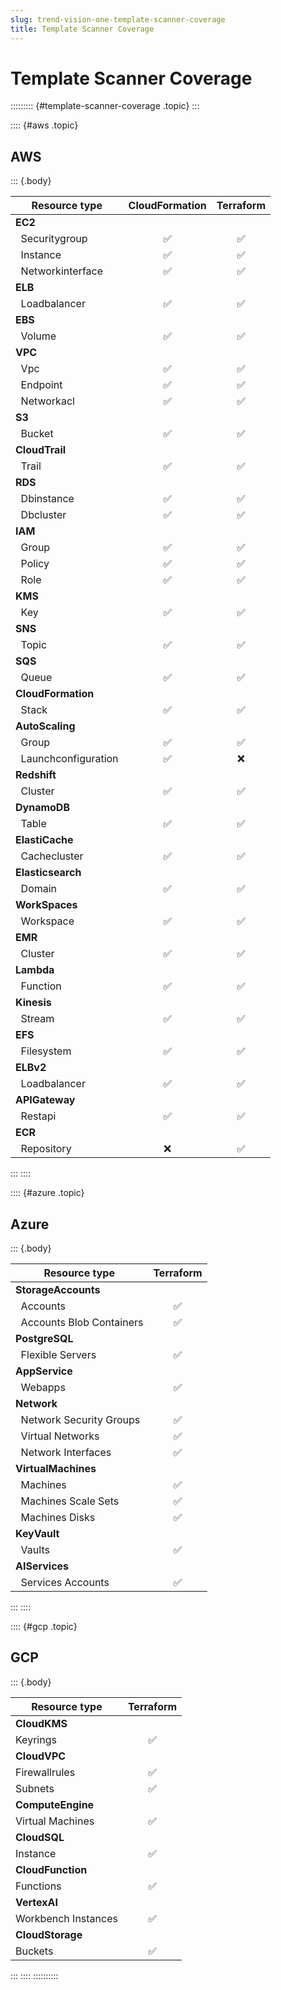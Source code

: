 ```yaml
---
slug: trend-vision-one-template-scanner-coverage
title: Template Scanner Coverage
---
```

# Template Scanner Coverage

::::::::: {#template-scanner-coverage .topic}
:::

:::: {#aws .topic}
## AWS

::: {.body}

<table>
<thead>
<tr>
<th>Resource type</th>
<th style="text-align: center;">CloudFormation</th>
<th style="text-align: center;">Terraform</th>
</tr>
</thead>
<tbody>
<tr>
<td><strong>EC2</strong></td>
<td style="text-align: center;"></td>
<td style="text-align: center;"></td>
</tr>
<tr>
<td>  Securitygroup</td>
<td style="text-align: center;">✅</td>
<td style="text-align: center;">✅</td>
</tr>
<tr>
<td>  Instance</td>
<td style="text-align: center;">✅</td>
<td style="text-align: center;">✅</td>
</tr>
<tr>
<td>  Networkinterface</td>
<td style="text-align: center;">✅</td>
<td style="text-align: center;">✅</td>
</tr>
<tr>
<td><strong>ELB</strong></td>
<td style="text-align: center;"></td>
<td style="text-align: center;"></td>
</tr>
<tr>
<td>  Loadbalancer</td>
<td style="text-align: center;">✅</td>
<td style="text-align: center;">✅</td>
</tr>
<tr>
<td><strong>EBS</strong></td>
<td style="text-align: center;"></td>
<td style="text-align: center;"></td>
</tr>
<tr>
<td>  Volume</td>
<td style="text-align: center;">✅</td>
<td style="text-align: center;">✅</td>
</tr>
<tr>
<td><strong>VPC</strong></td>
<td style="text-align: center;"></td>
<td style="text-align: center;"></td>
</tr>
<tr>
<td>  Vpc</td>
<td style="text-align: center;">✅</td>
<td style="text-align: center;">✅</td>
</tr>
<tr>
<td>  Endpoint</td>
<td style="text-align: center;">✅</td>
<td style="text-align: center;">✅</td>
</tr>
<tr>
<td>  Networkacl</td>
<td style="text-align: center;">✅</td>
<td style="text-align: center;">✅</td>
</tr>
<tr>
<td><strong>S3</strong></td>
<td style="text-align: center;"></td>
<td style="text-align: center;"></td>
</tr>
<tr>
<td>  Bucket</td>
<td style="text-align: center;">✅</td>
<td style="text-align: center;">✅</td>
</tr>
<tr>
<td><strong>CloudTrail</strong></td>
<td style="text-align: center;"></td>
<td style="text-align: center;"></td>
</tr>
<tr>
<td>  Trail</td>
<td style="text-align: center;">✅</td>
<td style="text-align: center;">✅</td>
</tr>
<tr>
<td><strong>RDS</strong></td>
<td style="text-align: center;"></td>
<td style="text-align: center;"></td>
</tr>
<tr>
<td>  Dbinstance</td>
<td style="text-align: center;">✅</td>
<td style="text-align: center;">✅</td>
</tr>
<tr>
<td>  Dbcluster</td>
<td style="text-align: center;">✅</td>
<td style="text-align: center;">✅</td>
</tr>
<tr>
<td><strong>IAM</strong></td>
<td style="text-align: center;"></td>
<td style="text-align: center;"></td>
</tr>
<tr>
<td>  Group</td>
<td style="text-align: center;">✅</td>
<td style="text-align: center;">✅</td>
</tr>
<tr>
<td>  Policy</td>
<td style="text-align: center;">✅</td>
<td style="text-align: center;">✅</td>
</tr>
<tr>
<td>  Role</td>
<td style="text-align: center;">✅</td>
<td style="text-align: center;">✅</td>
</tr>
<tr>
<td><strong>KMS</strong></td>
<td style="text-align: center;"></td>
<td style="text-align: center;"></td>
</tr>
<tr>
<td>  Key</td>
<td style="text-align: center;">✅</td>
<td style="text-align: center;">✅</td>
</tr>
<tr>
<td><strong>SNS</strong></td>
<td style="text-align: center;"></td>
<td style="text-align: center;"></td>
</tr>
<tr>
<td>  Topic</td>
<td style="text-align: center;">✅</td>
<td style="text-align: center;">✅</td>
</tr>
<tr>
<td><strong>SQS</strong></td>
<td style="text-align: center;"></td>
<td style="text-align: center;"></td>
</tr>
<tr>
<td>  Queue</td>
<td style="text-align: center;">✅</td>
<td style="text-align: center;">✅</td>
</tr>
<tr>
<td><strong>CloudFormation</strong></td>
<td style="text-align: center;"></td>
<td style="text-align: center;"></td>
</tr>
<tr>
<td>  Stack</td>
<td style="text-align: center;">✅</td>
<td style="text-align: center;">✅</td>
</tr>
<tr>
<td><strong>AutoScaling</strong></td>
<td style="text-align: center;"></td>
<td style="text-align: center;"></td>
</tr>
<tr>
<td>  Group</td>
<td style="text-align: center;">✅</td>
<td style="text-align: center;">✅</td>
</tr>
<tr>
<td>  Launchconfiguration</td>
<td style="text-align: center;">✅</td>
<td style="text-align: center;">❌</td>
</tr>
<tr>
<td><strong>Redshift</strong></td>
<td style="text-align: center;"></td>
<td style="text-align: center;"></td>
</tr>
<tr>
<td>  Cluster</td>
<td style="text-align: center;">✅</td>
<td style="text-align: center;">✅</td>
</tr>
<tr>
<td><strong>DynamoDB</strong></td>
<td style="text-align: center;"></td>
<td style="text-align: center;"></td>
</tr>
<tr>
<td>  Table</td>
<td style="text-align: center;">✅</td>
<td style="text-align: center;">✅</td>
</tr>
<tr>
<td><strong>ElastiCache</strong></td>
<td style="text-align: center;"></td>
<td style="text-align: center;"></td>
</tr>
<tr>
<td>  Cachecluster</td>
<td style="text-align: center;">✅</td>
<td style="text-align: center;">✅</td>
</tr>
<tr>
<td><strong>Elasticsearch</strong></td>
<td style="text-align: center;"></td>
<td style="text-align: center;"></td>
</tr>
<tr>
<td>  Domain</td>
<td style="text-align: center;">✅</td>
<td style="text-align: center;">✅</td>
</tr>
<tr>
<td><strong>WorkSpaces</strong></td>
<td style="text-align: center;"></td>
<td style="text-align: center;"></td>
</tr>
<tr>
<td>  Workspace</td>
<td style="text-align: center;">✅</td>
<td style="text-align: center;">✅</td>
</tr>
<tr>
<td><strong>EMR</strong></td>
<td style="text-align: center;"></td>
<td style="text-align: center;"></td>
</tr>
<tr>
<td>  Cluster</td>
<td style="text-align: center;">✅</td>
<td style="text-align: center;">✅</td>
</tr>
<tr>
<td><strong>Lambda</strong></td>
<td style="text-align: center;"></td>
<td style="text-align: center;"></td>
</tr>
<tr>
<td>  Function</td>
<td style="text-align: center;">✅</td>
<td style="text-align: center;">✅</td>
</tr>
<tr>
<td><strong>Kinesis</strong></td>
<td style="text-align: center;"></td>
<td style="text-align: center;"></td>
</tr>
<tr>
<td>  Stream</td>
<td style="text-align: center;">✅</td>
<td style="text-align: center;">✅</td>
</tr>
<tr>
<td><strong>EFS</strong></td>
<td style="text-align: center;"></td>
<td style="text-align: center;"></td>
</tr>
<tr>
<td>  Filesystem</td>
<td style="text-align: center;">✅</td>
<td style="text-align: center;">✅</td>
</tr>
<tr>
<td><strong>ELBv2</strong></td>
<td style="text-align: center;"></td>
<td style="text-align: center;"></td>
</tr>
<tr>
<td>  Loadbalancer</td>
<td style="text-align: center;">✅</td>
<td style="text-align: center;">✅</td>
</tr>
<tr>
<td><strong>APIGateway</strong></td>
<td style="text-align: center;"></td>
<td style="text-align: center;"></td>
</tr>
<tr>
<td>  Restapi</td>
<td style="text-align: center;">✅</td>
<td style="text-align: center;">✅</td>
</tr>
<tr>
<td><strong>ECR</strong></td>
<td style="text-align: center;"></td>
<td style="text-align: center;"></td>
</tr>
<tr>
<td>  Repository</td>
<td style="text-align: center;">❌</td>
<td style="text-align: center;">✅</td>
</tr>
</tbody>
</table>
:::
::::

:::: {#azure .topic}
## Azure

::: {.body}

<table>
<thead>
<tr>
<th>Resource type</th>
<th style="text-align: center;">Terraform</th>
</tr>
</thead>
<tbody>
<tr>
<td><strong>StorageAccounts</strong></td>
<td style="text-align: center;"></td>
</tr>
<tr>
<td>  Accounts</td>
<td style="text-align: center;">✅</td>
</tr>
<tr>
<td>  Accounts Blob Containers</td>
<td style="text-align: center;">✅</td>
</tr>
<tr>
<td><strong>PostgreSQL</strong></td>
<td style="text-align: center;"></td>
</tr>
<tr>
<td>  Flexible Servers</td>
<td style="text-align: center;">✅</td>
</tr>
<tr>
<td><strong>AppService</strong></td>
<td style="text-align: center;"></td>
</tr>
<tr>
<td>  Webapps</td>
<td style="text-align: center;">✅</td>
</tr>
<tr>
<td><strong>Network</strong></td>
<td style="text-align: center;"></td>
</tr>
<tr>
<td>  Network Security Groups</td>
<td style="text-align: center;">✅</td>
</tr>
<tr>
<td>  Virtual Networks</td>
<td style="text-align: center;">✅</td>
</tr>
<tr>
<td>  Network Interfaces</td>
<td style="text-align: center;">✅</td>
</tr>
<tr>
<td><strong>VirtualMachines</strong></td>
<td style="text-align: center;"></td>
</tr>
<tr>
<td>  Machines</td>
<td style="text-align: center;">✅</td>
</tr>
<tr>
<td>  Machines Scale Sets</td>
<td style="text-align: center;">✅</td>
</tr>
<tr>
<td>  Machines Disks</td>
<td style="text-align: center;">✅</td>
</tr>
<tr>
<td><strong>KeyVault</strong></td>
<td style="text-align: center;"></td>
</tr>
<tr>
<td>  Vaults</td>
<td style="text-align: center;">✅</td>
</tr>
<tr>
<td><strong>AIServices</strong></td>
<td style="text-align: center;"></td>
</tr>
<tr>
<td>  Services Accounts</td>
<td style="text-align: center;">✅</td>
</tr>
</tbody>
</table>
:::
::::

:::: {#gcp .topic}
## GCP

::: {.body}

<table>
<thead>
<tr>
<th>Resource type</th>
<th style="text-align: center;">Terraform</th>
</tr>
</thead>
<tbody>
<tr>
<td><strong>CloudKMS</strong></td>
<td style="text-align: center;"></td>
</tr>
<tr>
<td>Keyrings</td>
<td style="text-align: center;">✅</td>
</tr>
<tr>
<td><strong>CloudVPC</strong></td>
<td style="text-align: center;"></td>
</tr>
<tr>
<td>Firewallrules</td>
<td style="text-align: center;">✅</td>
</tr>
<tr>
<td>Subnets</td>
<td style="text-align: center;">✅</td>
</tr>
<tr>
<td><strong>ComputeEngine</strong></td>
<td style="text-align: center;"></td>
</tr>
<tr>
<td>Virtual Machines</td>
<td style="text-align: center;">✅</td>
</tr>
<tr>
<td><strong>CloudSQL</strong></td>
<td style="text-align: center;"></td>
</tr>
<tr>
<td>Instance</td>
<td style="text-align: center;">✅</td>
</tr>
<tr>
<td><strong>CloudFunction</strong></td>
<td style="text-align: center;"></td>
</tr>
<tr>
<td>Functions</td>
<td style="text-align: center;">✅</td>
</tr>
<tr>
<td><strong>VertexAI</strong></td>
<td style="text-align: center;"></td>
</tr>
<tr>
<td>Workbench Instances</td>
<td style="text-align: center;">✅</td>
</tr>
<tr>
<td><strong>CloudStorage</strong></td>
<td style="text-align: center;"></td>
</tr>
<tr>
<td>Buckets</td>
<td style="text-align: center;">✅</td>
</tr>
</tbody>
</table>
:::
::::
::::::::::
